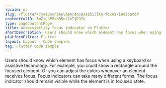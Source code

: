 ```yaml
---
locale: nl
slug: /flutter/codevoorbeelden/accessibility-focus-indicator
contentfulID: 3mZiLnPMxhB5ui7xTjDJ2v
type: pageContentPage
title: Accessibility focus indicator on Flutter
shortDescription: Users should know which element has focus when using a keyboard or assistive technology.
platformFilter: Flutter
layout: Layout - Code samples
tag: Flutter code sample
---
```


Users should know which element has focus when using a keyboard or assistive technology. For example, you could show a rectangle around the focused element. Or you can adjust the colors whenever an element receives focus. Focus indicators can take many different forms. The focus indicator should remain visible while the element is in focused state.

<CodeSample id="accessibility-focus-indicator" locale="nl" platform="flutter"/>